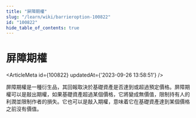 ```yaml
---
title: "屏障期權"
slug: "/learn/wiki/barrieroption-100822"
id: "100822"
hide_table_of_contents: true
---
```



# 屏障期權

<ArticleMeta id={100822} updatedAt={'2023-09-26 13:58:51'} />
<div className='border-solid border-b border-t-0 my-4 border-[var(--ifm-color-gray-300)]' />

屏障期權是一種衍生品，其回報取決於基礎資產是否達到或超過預定價格。屏障期權可以是敲出期權，如果基礎資產超過某個價格，它將變成無價值，限制持有人的利潤並限制作者的損失。它也可以是敲入期權，意味着它在基礎資產達到某個價格之前沒有價值。
